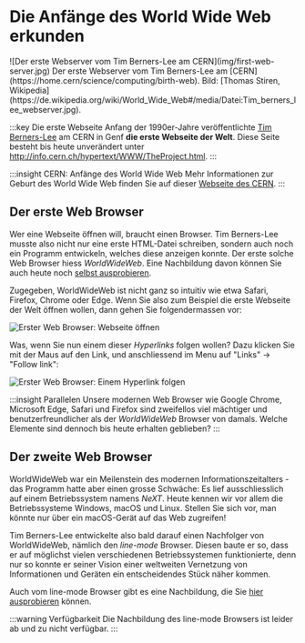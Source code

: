 
# Die Anfänge des World Wide Web erkunden
<HeroContainer>
  ![Der erste Webserver vom Tim Berners-Lee am CERN](img/first-web-server.jpg)
</HeroContainer>
<Caption>
  Der erste Webserver vom Tim Berners-Lee am [CERN](https://home.cern/science/computing/birth-web).
  Bild: [Thomas Stiren, Wikipedia](https://de.wikipedia.org/wiki/World_Wide_Web#/media/Datei:Tim_berners_lee_webserver.jpg).
</Caption>

:::key Die erste Webseite
Anfang der 1990er-Jahre veröffentlichte [Tim Berners-Lee](https://de.wikipedia.org/wiki/Tim_Berners-Lee) am CERN in Genf **die erste Webseite der Welt**. Diese
Seite besteht bis heute unverändert unter http://info.cern.ch/hypertext/WWW/TheProject.html.
:::

:::insight CERN: Anfänge des World Wide Web
Mehr Informationen zur Geburt des World Wide Web finden Sie auf dieser [Webseite des CERN](https://home.cern/science/computing/birth-web).
:::

## Der erste Web Browser
Wer eine Webseite öffnen will, braucht einen Browser. Tim Berners-Lee musste also nicht nur eine erste HTML-Datei
schreiben, sondern auch noch ein Programm entwickeln, welches diese anzeigen konnte. Der erste solche Web Browser hiess
_WorldWideWeb_. Eine Nachbildung davon können Sie auch heute noch
[selbst ausprobieren](https://worldwideweb.cern.ch/browser/).

Zugegeben, WorldWideWeb ist nicht ganz so intuitiv wie etwa Safari, Firefox, Chrome oder Edge. Wenn Sie also zum
Beispiel die erste Webseite der Welt öffnen wollen, dann gehen Sie folgendermassen vor:

![Erster Web Browser: Webseite öffnen](img/first-browser-visit-website.png)

Was, wenn Sie nun einem dieser _Hyperlinks_ folgen wollen? Dazu klicken Sie mit der Maus auf den Link, und anschliessend
im Menu auf "Links" → "Follow link":

![Erster Web Browser: Einem Hyperlink folgen](img/first-browser-follow-hyperlink.png)

:::insight Parallelen
Unsere modernen Web Browser wie Google Chrome, Microsoft Edge, Safari und Firefox sind zweifellos viel mächtiger und
benutzerfreundlicher als der _WorldWideWeb_ Browser von damals. Welche Elemente sind dennoch bis heute erhalten
geblieben?
:::

## Der zweite Web Browser
WorldWideWeb war ein Meilenstein des modernen Informationszeitalters - das Programm hatte aber einen grosse Schwäche:
Es lief ausschliesslich auf einem Betriebssystem namens _NeXT_. Heute kennen wir vor allem die Betriebssysteme Windows,
macOS und Linux. Stellen Sie sich vor, man könnte nur über ein macOS-Gerät auf das Web zugreifen!

Tim Berners-Lee entwickelte also bald darauf einen Nachfolger von WorldWideWeb, nämlich den _line-mode_ Browser. Diesen
baute er so, dass er auf möglichst vielen verschiedenen Betriebssystemen funktionierte, denn nur so konnte er seiner
Vision einer weltweiten Vernetzung von Informationen und Geräten ein entscheidendes Stück näher kommen.

Auch vom line-mode Browser gibt es eine Nachbildung, die Sie [hier ausprobieren](https://line-mode.cern.ch/) können.

:::warning Verfügbarkeit
Die Nachbildung des line-mode Browsers ist leider ab und zu nicht verfügbar.
:::
